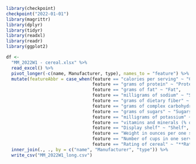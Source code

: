 ```r
library(checkpoint)
checkpoint("2022-01-01")
library(magrittr)
library(dplyr)
library(tidyr)
library(readxl)
library(readr)
library(ggplot2)
```

```r
df <-
  "MM_2022W1 - cereal.xlsx" %>%
  read_excel() %>%
  pivot_longer(-c(name, Manufacturer, type), names_to = "feature") %>%
  mutate(featureAbbr = case_when(feature == "calories per serving" ~ "Calories",
                                 feature == "grams of protein" ~ "Protein",
                                 feature == "grams of fat" ~ "Fat",
                                 feature == "milligrams of sodium" ~ "Sodium",
                                 feature == "grams of dietary fiber" ~ "Fiber",
                                 feature == "grams of complex carbohydrates" ~ "Carbohydrates",
                                 feature == "grams of sugars" ~ "Sugars",
                                 feature == "milligrams of potassium" ~ "Potassium",
                                 feature == "vitamins and minerals (% of FDA recommendation)" ~ "Vitamins/Minerals",
                                 feature == "Display shelf" ~ "Shelf",
                                 feature == "Weight in ounces per one serving" ~ "Ounces",
                                 feature == "Number of cups in one serving" ~ "Cups",
                                 feature == "Rating of cereal" ~ "**Rating**")) %>%
  inner_join(., ., by = c("name", "Manufacturer", "type")) %>%
  write_csv("MM_2022W1_long.csv")
```
